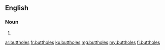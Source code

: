 ==English==

===Noun===
{{head|en|noun plural form}}

# {{plural of|butthole|lang=en}}

[[ar:buttholes]]
[[fr:buttholes]]
[[ku:buttholes]]
[[mg:buttholes]]
[[my:buttholes]]
[[fi:buttholes]]